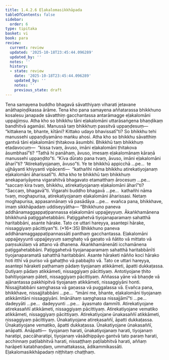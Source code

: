 ```yaml
---
title: 1.4.2.6 Eḷakalomasikkhāpada
tableOfContents: false
sidebar:
  order: 6
type: tipitaka
basket: vi
book: para
review:
  current: review
  updated: '2025-10-18T23:45:44.096289'
  updated_by: ''
  notes: ''
  history:
  - state: review
    date: '2025-10-18T23:45:44.096289'
    updated_by: ''
    notes: ''
    previous_state: draft
---
```



<DynamicBreadcrumb />


<ReviewStatus review={frontmatter.review} showDetails={true} />

<HypothesisAnnotation frontmatter={frontmatter} />

<Division number="571" book="para" e="ch" v="1" p="340">

<Paragraph number="2176" book="para">
Tena samayena buddho bhagavā sāvatthiyaṃ viharati jetavane anāthapiṇḍikassa ārāme. Tena kho pana samayena aññatarassa bhikkhuno kosalesu janapade sāvatthiṃ gacchantassa antarāmagge eḷakalomāni uppajjiṃsu. Atha kho so bhikkhu tāni eḷakalomāni uttarāsaṅgena bhaṇḍikaṃ bandhitvā agamāsi. Manussā taṃ bhikkhuṃ passitvā uppaṇḍesuṃ—  “kittakena te, bhante, kītāni? Kittako udayo bhavissatī”ti? So bhikkhu tehi manussehi uppaṇḍiyamāno maṅku ahosi. Atha kho so bhikkhu sāvatthiṃ gantvā tāni eḷakalomāni ṭhitakova āsumbhi. Bhikkhū taṃ bhikkhuṃ etadavocuṃ—  “kissa tvaṃ, āvuso, imāni eḷakalomāni ṭhitakova āsumbhasī”ti? “Tathā hi panāhaṃ, āvuso, imesaṃ eḷakalomānaṃ kāraṇā manussehi uppaṇḍito”ti. “Kīva dūrato pana tvaṃ, āvuso, imāni eḷakalomāni āharī”ti? “Atirekatiyojanaṃ, āvuso”ti. Ye te bhikkhū appicchā …pe…  te ujjhāyanti khiyyanti vipācenti—  “kathañhi nāma bhikkhu atirekatiyojanaṃ eḷakalomāni āharissatī”ti.
</Paragraph>

<Paragraph number="2177" book="para">
Atha kho te bhikkhū taṃ bhikkhuṃ anekapariyāyena vigarahitvā bhagavato etamatthaṃ ārocesuṃ …pe…  “saccaṃ kira tvaṃ, bhikkhu, atirekatiyojanaṃ eḷakalomāni āharī”ti? “Saccaṃ, bhagavā”ti. Vigarahi buddho bhagavā …pe…  kathañhi nāma tvaṃ, moghapurisa, atirekatiyojanaṃ eḷakalomāni āharissasi. Netaṃ moghapurisa, appasannānaṃ vā pasādāya …pe…  evañca pana, bhikkhave, imaṃ sikkhāpadaṃ uddiseyyātha—
</Paragraph>

</Division>
<Division number="572" book="para" e="ch" v="1" p="340">

<Paragraph number="2178" book="para">
<Emphasis>“Bhikkhuno paneva addhānamaggappaṭipannassa eḷakalomāni uppajjeyyuṃ. Ākaṅkhamānena bhikkhunā paṭiggahetabbāni. Paṭiggahetvā tiyojanaparamaṃ sahatthā haritabbāni, asante hārake. Tato ce uttari hareyya, asantepi hārake, nissaggiyaṃ pācittiyan”</Emphasis>ti. (*16*:<Emphasis>35</Emphasis>)
</Paragraph>

</Division>
<Division number="573" book="para" e="ch" v="1" p="340">

<Paragraph number="2179" book="para">
<Emphasis>Bhikkhuno paneva addhānamaggappaṭipannassā</Emphasis>ti panthaṃ gacchantassa.
</Paragraph>

<Paragraph number="2180" book="para">
<Emphasis>Eḷakalomāni uppajjeyyun</Emphasis>ti uppajjeyyuṃ saṃghato vā gaṇato vā ñātito vā mittato vā paṃsukūlaṃ vā attano vā dhanena.
</Paragraph>

<Paragraph number="2181" book="para">
<Emphasis>Ākaṅkhamānenā</Emphasis>ti icchamānena paṭiggahetabbāni.
</Paragraph>

<Paragraph number="2182" book="para">
<Emphasis>Paṭiggahetvā tiyojanaparamaṃ sahatthā haritabbānī</Emphasis>ti tiyojanaparamatā sahatthā haritabbāni.
</Paragraph>

<Paragraph number="2183" book="para">
<Emphasis>Asante hārake</Emphasis>ti nāñño koci hārako hoti itthī vā puriso vā gahaṭṭho vā pabbajito vā.
</Paragraph>

<Paragraph number="2184" book="para">
<Emphasis>Tato ce uttari hareyya, asantepi hārake</Emphasis>ti paṭhamaṃ pādaṃ tiyojanaṃ atikkāmeti, āpatti dukkaṭassa. Dutiyaṃ pādaṃ atikkāmeti, nissaggiyaṃ pācittiyaṃ. Antotiyojane ṭhito bahitiyojanaṃ pāteti, nissaggiyaṃ pācittiyaṃ. Aññassa yāne vā bhaṇḍe vā ajānantassa pakkhipitvā tiyojanaṃ atikkāmeti, nissaggiyāni honti. Nissajjitabbāni saṃghassa vā gaṇassa vā puggalassa vā. Evañca pana, bhikkhave, nissajjitabbāni …pe…  “imāni me, bhante, eḷakalomāni tiyojanaṃ atikkāmitāni nissaggiyāni. Imānāhaṃ saṃghassa nissajjāmī”ti …pe…  dadeyyāti …pe…  dadeyyunti …pe…  āyasmato dammīti.
</Paragraph>

</Division>
<Division number="574" book="para" e="ch" v="1" p="341">

<Paragraph number="2185" book="para">
Atirekatiyojane atirekasaññī atikkāmeti, nissaggiyaṃ pācittiyaṃ. Atirekatiyojane vematiko atikkāmeti, nissaggiyaṃ pācittiyaṃ. Atirekatiyojane ūnakasaññī atikkāmeti, nissaggiyaṃ pācittiyaṃ.
</Paragraph>

<Paragraph number="2186" book="para">
Ūnakatiyojane atirekasaññī, āpatti dukkaṭassa. Ūnakatiyojane vematiko, āpatti dukkaṭassa. Ūnakatiyojane ūnakasaññī, anāpatti.
</Paragraph>

</Division>
<Division number="575" book="para" e="ch" v="1" p="341">

<Paragraph number="2187" book="para">
Anāpatti—  tiyojanaṃ harati, ūnakatiyojanaṃ harati, tiyojanaṃ haratipi, paccāharatipi, tiyojanaṃ vāsādhippāyo gantvā tato paraṃ harati, acchinnaṃ paṭilabhitvā harati, nissaṭṭhaṃ paṭilabhitvā harati, aññaṃ harāpeti katabhaṇḍaṃ, ummattakassa, ādikammikassāti.

</Paragraph>
</Division>

<Paragraph number="2188" type="center" book="para">
Eḷakalomasikkhāpadaṃ niṭṭhitaṃ chaṭṭhaṃ.
</Paragraph>